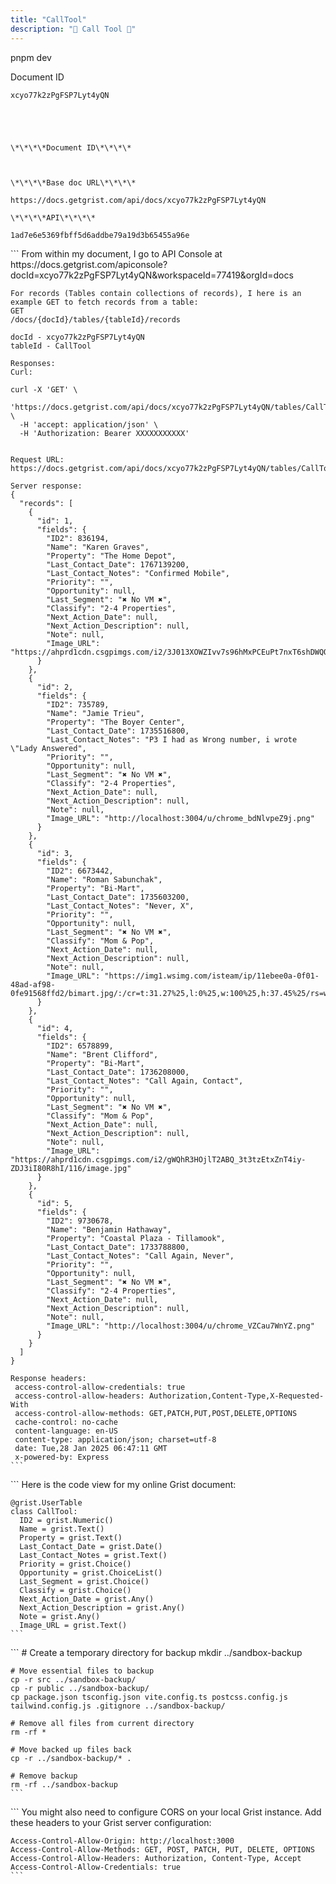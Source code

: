 ```yaml
---
title: "CallTool"
description: "🔄 Call Tool 🤳"
---
```


pnpm dev



<AccordionGroup>
  <Accordion title="New Accordion" defaultOpen="false">
    Document ID

    xcyo77k2zPgFSP7Lyt4yQN





    \*\*\*\*Document ID\*\*\*\*



    \*\*\*\*Base doc URL\*\*\*\*

    https://docs.getgrist.com/api/docs/xcyo77k2zPgFSP7Lyt4yQN

    \*\*\*\*API\*\*\*\*

    1ad7e6e5369fbff5d6addbe79a19d3b65455a96e




  </Accordion>

  <Accordion title="API Console" defaultOpen={false}>
    ```
    From within my document, I go to API Console at https://docs.getgrist.com/apiconsole?docId=xcyo77k2zPgFSP7Lyt4yQN&workspaceId=77419&orgId=docs

    For records (Tables contain collections of records), I here is an example GET to fetch records from a table:
    GET
    /docs/{docId}/tables/{tableId}/records

    docId - xcyo77k2zPgFSP7Lyt4yQN
    tableId - CallTool

    Responses:
    Curl:

    curl -X 'GET' \
      'https://docs.getgrist.com/api/docs/xcyo77k2zPgFSP7Lyt4yQN/tables/CallTool/records' \
      -H 'accept: application/json' \
      -H 'Authorization: Bearer XXXXXXXXXXX'


    Request URL:
    https://docs.getgrist.com/api/docs/xcyo77k2zPgFSP7Lyt4yQN/tables/CallTool/records

    Server response:
    {
      "records": [
        {
          "id": 1,
          "fields": {
            "ID2": 836194,
            "Name": "Karen Graves",
            "Property": "The Home Depot",
            "Last_Contact_Date": 1767139200,
            "Last_Contact_Notes": "Confirmed Mobile",
            "Priority": "",
            "Opportunity": null,
            "Last_Segment": "✖️ No VM ✖️",
            "Classify": "2-4 Properties",
            "Next_Action_Date": null,
            "Next_Action_Description": null,
            "Note": null,
            "Image_URL": "https://ahprd1cdn.csgpimgs.com/i2/3J013XOWZIvv7s96hMxPCEuPt7nxT6shDWQQFauyy9w/116/image.jpg"
          }
        },
        {
          "id": 2,
          "fields": {
            "ID2": 735789,
            "Name": "Jamie Trieu",
            "Property": "The Boyer Center",
            "Last_Contact_Date": 1735516800,
            "Last_Contact_Notes": "P3 I had as Wrong number, i wrote \"Lady Answered",
            "Priority": "",
            "Opportunity": null,
            "Last_Segment": "✖️ No VM ✖️",
            "Classify": "2-4 Properties",
            "Next_Action_Date": null,
            "Next_Action_Description": null,
            "Note": null,
            "Image_URL": "http://localhost:3004/u/chrome_bdNlvpeZ9j.png"
          }
        },
        {
          "id": 3,
          "fields": {
            "ID2": 6673442,
            "Name": "Roman Sabunchak",
            "Property": "Bi-Mart",
            "Last_Contact_Date": 1735603200,
            "Last_Contact_Notes": "Never, X",
            "Priority": "",
            "Opportunity": null,
            "Last_Segment": "✖️ No VM ✖️",
            "Classify": "Mom & Pop",
            "Next_Action_Date": null,
            "Next_Action_Description": null,
            "Note": null,
            "Image_URL": "https://img1.wsimg.com/isteam/ip/11ebee0a-0f01-48ad-af98-0fe91568ffd2/bimart.jpg/:/cr=t:31.27%25,l:0%25,w:100%25,h:37.45%25/rs=w:600,h:300,cg:true"
          }
        },
        {
          "id": 4,
          "fields": {
            "ID2": 6578899,
            "Name": "Brent Clifford",
            "Property": "Bi-Mart",
            "Last_Contact_Date": 1736208000,
            "Last_Contact_Notes": "Call Again, Contact",
            "Priority": "",
            "Opportunity": null,
            "Last_Segment": "✖️ No VM ✖️",
            "Classify": "Mom & Pop",
            "Next_Action_Date": null,
            "Next_Action_Description": null,
            "Note": null,
            "Image_URL": "https://ahprd1cdn.csgpimgs.com/i2/gWQhR3HOjlT2ABQ_3t3tzEtxZnT4iy-ZDJ3iI80R8hI/116/image.jpg"
          }
        },
        {
          "id": 5,
          "fields": {
            "ID2": 9730678,
            "Name": "Benjamin Hathaway",
            "Property": "Coastal Plaza - Tillamook",
            "Last_Contact_Date": 1733788800,
            "Last_Contact_Notes": "Call Again, Never",
            "Priority": "",
            "Opportunity": null,
            "Last_Segment": "✖️ No VM ✖️",
            "Classify": "2-4 Properties",
            "Next_Action_Date": null,
            "Next_Action_Description": null,
            "Note": null,
            "Image_URL": "http://localhost:3004/u/chrome_VZCau7WnYZ.png"
          }
        }
      ]
    }

    Response headers:
     access-control-allow-credentials: true 
     access-control-allow-headers: Authorization,Content-Type,X-Requested-With 
     access-control-allow-methods: GET,PATCH,PUT,POST,DELETE,OPTIONS 
     cache-control: no-cache 
     content-language: en-US 
     content-type: application/json; charset=utf-8 
     date: Tue,28 Jan 2025 06:47:11 GMT 
     x-powered-by: Express
    ```
  </Accordion>

  <Accordion title="Code View" defaultOpen={false}>
    ```
    Here is the code view for my online Grist document:

    @grist.UserTable
    class CallTool:
      ID2 = grist.Numeric()
      Name = grist.Text()
      Property = grist.Text()
      Last_Contact_Date = grist.Date()
      Last_Contact_Notes = grist.Text()
      Priority = grist.Choice()
      Opportunity = grist.ChoiceList()
      Last_Segment = grist.Choice()
      Classify = grist.Choice()
      Next_Action_Date = grist.Any()
      Next_Action_Description = grist.Any()
      Note = grist.Any()
      Image_URL = grist.Text()
    ```
  </Accordion>

  <Accordion title="Backup" defaultOpen={false}>
    ```
    # Create a temporary directory for backup
    mkdir ../sandbox-backup

    # Move essential files to backup
    cp -r src ../sandbox-backup/
    cp -r public ../sandbox-backup/
    cp package.json tsconfig.json vite.config.ts postcss.config.js tailwind.config.js .gitignore ../sandbox-backup/

    # Remove all files from current directory
    rm -rf *

    # Move backed up files back
    cp -r ../sandbox-backup/* .

    # Remove backup
    rm -rf ../sandbox-backup
    ```
  </Accordion>

  <Accordion title="Configure CORS" defaultOpen={false}>
    ```
    You might also need to configure CORS on your local Grist instance. Add these headers to your Grist server configuration:

    Access-Control-Allow-Origin: http://localhost:3000
    Access-Control-Allow-Methods: GET, POST, PATCH, PUT, DELETE, OPTIONS
    Access-Control-Allow-Headers: Authorization, Content-Type, Accept
    Access-Control-Allow-Credentials: true
    ```
  </Accordion>
</AccordionGroup>